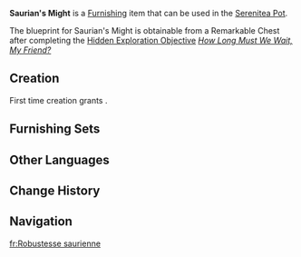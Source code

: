 {{Furnishing Infobox
|id             = 374623
|image          = Item Saurian's Might.png
|category       = Landscape
|subcategory    = Large Object
|quality        = 3
|adeptal_energy = 60
|load           = 24
|reduced_load   = 35
|description    = A magnificent model horn, meticulously crafted to replicate the grand metal horns used in the [[Collective of Plenty]].<br>It is said that when this horn is blown, it produces a sound both powerful and awe-inspiring.<br>Perhaps due to its commanding presence, it has become a symbol of honor bestowed upon wrestling champions. Its mighty bellow, reverberating throughout the tribe, praises the victor's strength, they who are as mighty as the [[Tatankasaur]]s.
|mention        = 
|interaction    = 
|blueprint      = [[Remarkable Chest]]
|source1        = Obtained from ''[[How Long Must We Wait, My Friend?]]''
}}
'''Saurian's Might''' is a [[Furnishing]] item that can be used in the [[Serenitea Pot]].

The blueprint for Saurian's Might is obtainable from a Remarkable Chest after completing the [[Hidden Exploration Objective]] ''[[How Long Must We Wait, My Friend?]]''
<!--
==How to Obtain==
Obtained from a Remarkable Chest in {{Location|location}}.
<gallery>
Item Saurian's Might Location.png|Map location
Item Saurian's Might Context.png|Additional context
</gallery>
-->
==Creation==
First time creation grants {{Item|Trust|24|x=}}.

{{Recipe
|type = Creation
|time = 14h
|Iron Chunk = 4
|White Iron Chunk = 8
|sort = Iron Chunk;White Iron Chunk
}}

==Furnishing Sets==
{{Craft Usage|type=Furnishing Set}}

==Other Languages==
{{Other Languages
|en       = Saurian's Might
|zhs      = 「健壮如龙者」
|zhs_rm   = 
|zht      = 「健壯如龍者」
|zht_rm   = 
|zh_tl    = 
|ja       = 「竜のごとき屈強さ」
|ja_rm    = 
|ja_tl    = 
|ko       = 「용처럼 강인한 자」
|ko_tl    = 
|es       = Robusto como un saurio
|es_tl    = Robust as a Saurian
|fr       = Robustesse saurienne
|fr_tl    = Saurian Robustness
|ru       = Мощь завриана
|ru_tl    = 
|th       = "แข็งแกร่งดั่ง Saurian"
|th_rm    = 
|th_tl    = 
|vi       = Cường Tráng Như Saurian
|vi_tl    = 
|de       = „Saurierstark“
|de_tl    = 
|id       = "Kekuatan Saurian"
|id_tl    = "Saurian's Strength"
|pt       = Robusto Como um Dragão
|pt_tl    = 
|tr       = Sürüngenin Gücü
|tr_tl    = 
|it       = Forza saurica
|it_tl    = 
}}

==Change History==
{{Change History|5.5}}

==Navigation==
{{Furnishing Navbox|exterior}}

[[fr:Robustesse saurienne]]